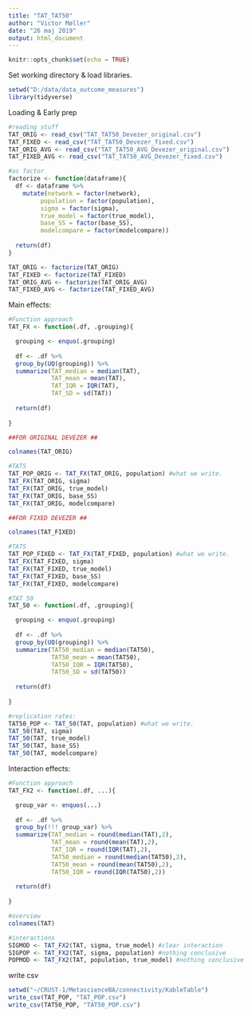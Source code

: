 ```yaml
---
title: "TAT_TAT50"
author: "Victor Møller"
date: "26 maj 2019"
output: html_document
---
```



```r
knitr::opts_chunk$set(echo = TRUE)
```

Set working directory & load libraries. 

```r

setwd("D:/data/data_outcome_measures")
library(tidyverse)

```

Loading & Early prep

```r

#reading stuff
TAT_ORIG <- read_csv("TAT_TAT50_Devezer_original.csv")
TAT_FIXED <- read_csv("TAT_TAT50_Devezer_fixed.csv")
TAT_ORIG_AVG <- read_csv("TAT_TAT50_AVG_Devezer_original.csv")
TAT_FIXED_AVG <- read_csv("TAT_TAT50_AVG_Devezer_fixed.csv")

#as factor
factorize <- function(dataframe){
  df <- dataframe %>%
    mutate(network = factor(network),
         population = factor(population),
         sigma = factor(sigma),
         true_model = factor(true_model),
         base_SS = factor(base_SS),
         modelcompare = factor(modelcompare))
  
  return(df)
}

TAT_ORIG <- factorize(TAT_ORIG)
TAT_FIXED <- factorize(TAT_FIXED)
TAT_ORIG_AVG <- factorize(TAT_ORIG_AVG)
TAT_FIXED_AVG <- factorize(TAT_FIXED_AVG)

```

Main effects: 

```r

#Function approach
TAT_FX <- function(.df, .grouping){

  grouping <- enquo(.grouping)
  
  df <- .df %>%
  group_by(UQ(grouping)) %>%
  summarize(TAT_median = median(TAT),
            TAT_mean = mean(TAT),
            TAT_IQR = IQR(TAT),
            TAT_SD = sd(TAT))
  
  return(df)
  
}

##FOR ORIGINAL DEVEZER ##

colnames(TAT_ORIG) 

#TATS
TAT_POP_ORIG <- TAT_FX(TAT_ORIG, population) #what we write. 
TAT_FX(TAT_ORIG, sigma)
TAT_FX(TAT_ORIG, true_model)
TAT_FX(TAT_ORIG, base_SS)
TAT_FX(TAT_ORIG, modelcompare)

##FOR FIXED DEVEZER ##

colnames(TAT_FIXED) 

#TATS
TAT_POP_FIXED <- TAT_FX(TAT_FIXED, population) #what we write. 
TAT_FX(TAT_FIXED, sigma)
TAT_FX(TAT_FIXED, true_model)
TAT_FX(TAT_FIXED, base_SS)
TAT_FX(TAT_FIXED, modelcompare)

#TAT 50
TAT_50 <- function(.df, .grouping){

  grouping <- enquo(.grouping)
  
  df <- .df %>%
  group_by(UQ(grouping)) %>%
  summarize(TAT50_median = median(TAT50),
            TAT50_mean = mean(TAT50),
            TAT50_IQR = IQR(TAT50),
            TAT50_SD = sd(TAT50))
  
  return(df)
  
}

#replication rates: 
TAT50_POP <- TAT_50(TAT, population) #what we write. 
TAT_50(TAT, sigma)
TAT_50(TAT, true_model)
TAT_50(TAT, base_SS)
TAT_50(TAT, modelcompare)
```

Interaction effects: 

```r

#Function approach
TAT_FX2 <- function(.df, ...){

  group_var <- enquos(...)
  
  df <- .df %>%
  group_by(!!! group_var) %>%
  summarize(TAT_median = round(median(TAT),2),
            TAT_mean = round(mean(TAT),2),
            TAT_IQR = round(IQR(TAT),2),
            TAT50_median = round(median(TAT50),2),
            TAT50_mean = round(mean(TAT50),2),
            TAT50_IQR = round(IQR(TAT50),2))
  
  return(df)
  
}

#overview
colnames(TAT)

#interactions
SIGMOD <- TAT_FX2(TAT, sigma, true_model) #clear interaction 
SIGPOP <- TAT_FX2(TAT, sigma, population) #nothing conclusive
POPMOD <- TAT_FX2(TAT, population, true_model) #nothing conclusive


```

write csv 

```r

setwd("~/CRUST-1/MetascienceBA/connectivity/KableTable")
write_csv(TAT_POP, "TAT_POP.csv")
write_csv(TAT50_POP, "TAT50_POP.csv")

```

